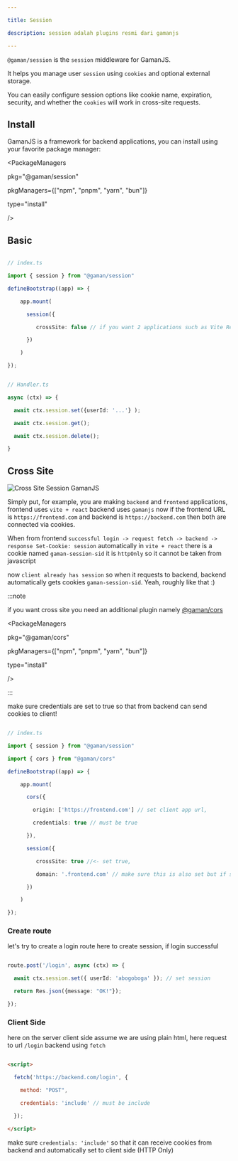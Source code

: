 ```yaml
---

title: Session

description: session adalah plugins resmi dari gamanjs

---
```


`@gaman/session` is the `session` middleware for GamanJS.

It helps you manage user `session` using `cookies` and optional external storage.

You can easily configure session options like cookie name, expiration, security, and whether the `cookies` will work in cross-site requests.

## Install


GamanJS is a framework for backend applications, you can install using your favorite package manager:

<PackageManagers

  pkg="@gaman/session"

  pkgManagers={["npm", "pnpm", "yarn", "bun"]}

  type="install"

 />

## Basic

```ts

// index.ts

import { session } from "@gaman/session"

defineBootstrap((app) => {

    app.mount(

      session({

         crossSite: false // if you want 2 applications such as Vite React + GamanJS, crossSite: make it true

      })

    )

});

```

```ts

// Handler.ts

async (ctx) => {

  await ctx.session.set({userId: '...'} );

  await ctx.session.get();

  await ctx.session.delete();

}

```

## Cross Site

![Cross Site Session GamanJS](/img/workflow/cross-site-session.png)

Simply put, for example, you are making `backend` and `frontend` applications, frontend uses `vite + react` backend uses `gamanjs` now if the frontend URL is `https://frontend.com` and backend is `https://backend.com` then both are connected via cookies.

When from frontend `successful login -> request fetch -> backend -> response Set-Cookie: session` automatically in `vite + react` there is a cookie named `gaman-session-sid` it is `httpOnly` so it cannot be taken from javascript

now `client already has session` so when it requests to backend, backend automatically gets cookies `gaman-session-sid`. Yeah, roughly like that :)

:::note

if you want cross site you need an additional plugin namely [@gaman/cors](/docs/security/cors)

<PackageManagers

  pkg="@gaman/cors"

  pkgManagers={["npm", "pnpm", "yarn", "bun"]}

  type="install"

 />

:::

make sure credentials are set to true so that from backend can send cookies to client!

```ts

// index.ts

import { session } from "@gaman/session"

import { cors } from "@gaman/cors"

defineBootstrap((app) => {

    app.mount(

      cors({

        origin: ['https://frontend.com'] // set client app url,

        credentials: true // must be true

      }),

      session({

         crossSite: true //<- set true,

         domain: '.frontend.com' // make sure this is also set but if still in development stage not mandatory

      })

    )

});

```

### Create route

let's try to create a login route here to create session, if login successful

```ts

route.post('/login', async (ctx) => {

  await ctx.session.set({ userId: 'abogoboga' }); // set session

  return Res.json({message: "OK!"});

});

```

### Client Side

here on the server client side assume we are using plain html, here request to url `/login` backend using `fetch`

```html

<script>

  fetch('https://backend.com/login', {

    method: "POST",

    credentials: 'include' // must be include

  });

</script>

```

make sure `credentials: 'include'` so that it can receive cookies from backend and automatically set to client side (HTTP Only)